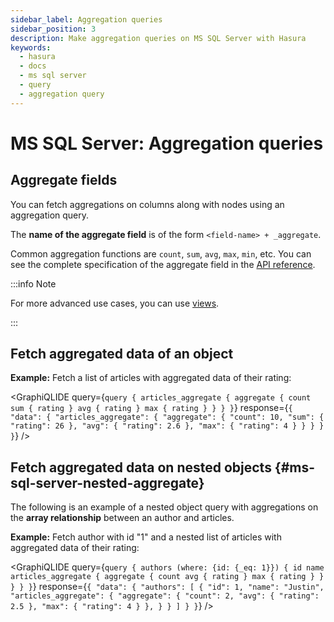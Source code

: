 ```yaml
---
sidebar_label: Aggregation queries
sidebar_position: 3
description: Make aggregation queries on MS SQL Server with Hasura
keywords:
  - hasura
  - docs
  - ms sql server
  - query
  - aggregation query
---
```



# MS SQL Server: Aggregation queries

## **Aggregate** fields

You can fetch aggregations on columns along with nodes using an
aggregation query.

The **name of the aggregate field** is of the form
`<field-name> + _aggregate`.

Common aggregation functions are `count`, `sum`, `avg`, `max`, `min`,
etc. You can see the complete specification of the aggregate field in
the [API reference](/graphql/core/api-reference/graphql-api/query.mdx#aggregateobject).

:::info Note

For more advanced use cases, you can use
[views](/graphql/core/databases/ms-sql-server/schema/views.mdx#ms-sql-server-custom-views).

:::

## Fetch aggregated data of an object

**Example:** Fetch a list of articles with aggregated data of their
rating:

<GraphiQLIDE
  query={`query {
  articles_aggregate {
    aggregate {
      count
      sum {
        rating
      }
      avg {
        rating
      }
      max {
        rating
      }
    }
  }
}`}
  response={`{
  "data": {
    "articles_aggregate": {
      "aggregate": {
        "count": 10,
        "sum": {
          "rating": 26
        },
        "avg": {
          "rating": 2.6
        },
        "max": {
          "rating": 4
        }
      }
    }
  }
}`}
/>

## Fetch aggregated data on nested objects {#ms-sql-server-nested-aggregate}

The following is an example of a nested object query with aggregations
on the **array relationship** between an author and articles.

**Example:** Fetch author with id "1" and a nested list of articles with
aggregated data of their rating:

<GraphiQLIDE
  query={`query {
  authors (where: {id: {_eq: 1}}) {
    id
    name
    articles_aggregate {
      aggregate {
        count
        avg {
          rating
        }
        max {
          rating
        }
      }
    }
  }
}`}
  response={`{
  "data": {
    "authors": [
      {
        "id": 1,
        "name": "Justin",
        "articles_aggregate": {
          "aggregate": {
            "count": 2,
            "avg": {
              "rating": 2.5
            },
            "max": {
              "rating": 4
            }
          },
        }
      }
    ]
  }
}`}
/>
